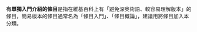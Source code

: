 {{Empty category}}
{{Hidden category}}

'''有單獨入門介紹的條目'''是指在維基百科上有「避免深奥術語、較容易理解版本」的條目，簡易版本的條目通常名為「條目入門」、「條目概論」，建議用{{Tl|参见简介}}將條目加入本分類。